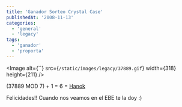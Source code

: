 ```yaml
---
title: 'Ganador Sorteo Crystal Case'
publishedAt: '2008-11-13'
categories:
  - 'general'
  - 'legacy'
tags:
  - 'ganador'
  - 'proporta'
---
```


\<Image
alt={\`\`} src={`/static/images/legacy/37889.gif`}
width={318}
height={211}
/>

(37889 MOD 7) + 1 = 6 = [Hanok](http://hnkweb.com/)

Felicidades!! Cuando nos veamos en el EBE te la doy :)
